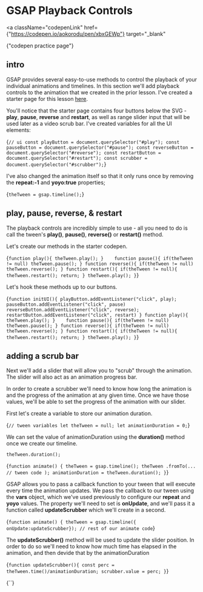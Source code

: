 
# GSAP Playback Controls

<a
  className="codepenLink"
  href={"https://codepen.io/aokorodu/pen/xbxGEWp"}
  target="_blank"
>
  {"codepen practice page"}
</a>

## intro

GSAP provides several easy-to-use methods to control the playback of your individual animations and timelines. In this section we'll add playback controls to the animation that we created in the prior lesson. I've created a starter page for this lesson <a href="https://codepen.io/aokorodu/pen/xbxGEWp" target="_blank">
here</a>.

<GSAPPlaybackStarter />

You'll notice that the starter page contains four buttons below the SVG - **play**, **pause**, **reverse** and **restart**, as well as range slider input that will be used later as a video scrub bar. I've created variables for all the UI elements:

<Blocks>{`// ui
const playButton = document.querySelector("#play");
const pauseButton = document.querySelector("#pause");
const reverseButton = document.querySelector("#reverse");
const restartButton = document.querySelector("#restart");
const scrubber = document.querySelector("#scrubber");`}</Blocks>

I've also changed the animation itself so that it only runs once by removing the **repeat:-1** and **yoyo:true** properties;

<Blocks>{`theTween = gsap.timeline();`}</Blocks>

## play, pause, reverse, & restart

The playback controls are incredibly simple to use - all you need to do is call the tween's **play()**, **pause()**, **reverse()** or **restart()** method.

Let's create our methods in the starter codepen.

<Blocks>{`function play(){
    theTween.play();
}   
function pause(){
    if(theTween != null) theTween.pause();
}
function reverse(){
    if(theTween != null) theTween.reverse();
}
function restart(){
    if(theTween != null){
        theTween.restart();
        return;
    }
    theTween.play();
}`}</Blocks>

Let's hook these methods up to our buttons.

<Blocks>{`function initUI(){
  playButton.addEventListener("click", play);
  pauseButton.addEventListener("click", pause)
  reverseButton.addEventListener("click", reverse);
  restartButton.addEventListener("click", restart)
}
function play(){
    theTween.play();
}   
function pause(){
    if(theTween != null) theTween.pause();
}
function reverse(){
    if(theTween != null) theTween.reverse();
}
function restart(){
    if(theTween != null){
        theTween.restart();
        return;
    }
    theTween.play();
}`}</Blocks>

## adding a scrub bar

Next we'll add a slider that will allow you to "scrub" through the animation. The slider will also act as an animation progress bar.

In order to create a scrubber we'll need to know how long the animation is and the progress of the animation at any given time. Once we have those values, we'll be able to set the progress of the animation with our slider.

First let's create a variable to store our animation duration.

<Blocks highlight="3">{`// tween variables
let theTween = null;
let animationDuration = 0;`}</Blocks>

We can set the value of animationDuration using the **duration()** method once we create our timeline.

```
theTween.duration();
```

<Blocks>{`function animate() {
  theTween = gsap.timeline();
  theTween
    .fromTo(...
     // tween code
    );
  animationDuration = theTween.duration();
}`}</Blocks>

GSAP allows you to pass a callback function to your tween that will execute every time the animation updates. We pass the callback to our tween using the **vars** object, which we've used previously to configure our **repeat** and **yoyo** values. The property we'll need to set is **onUpdate**, and we'll pass it a function called **updateScrubber** which we'll create in a second.

<Blocks>{`function animate() {
  theTween = gsap.timeline({ onUpdate:updateScrubber});
  // rest of our animate code`}</Blocks>

The **updateScrubber()** method will be used to update the slider position. In order to do so we'll need to know how much time has elapsed in the animation, and then devide that by the animationDuration

<Blocks>{`function updateScrubber(){
  const perc = theTween.time()/animationDuration;
  scrubber.value = perc;
}`}</Blocks>

<Blocks>{``}</Blocks>
```
